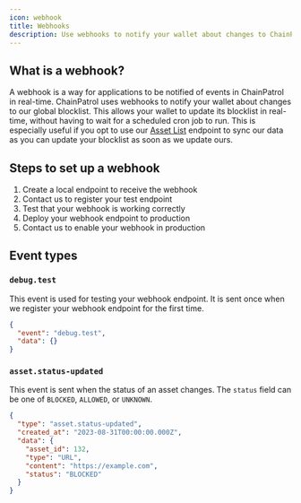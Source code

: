 ```yaml
---
icon: webhook
title: Webhooks
description: Use webhooks to notify your wallet about changes to ChainPatrol's global blocklist
---
```


## What is a webhook?

A webhook is a way for applications to be notified of events in ChainPatrol in real-time. ChainPatrol uses webhooks to notify your wallet about changes to our global blocklist. This allows your wallet to update its blocklist in real-time, without having to wait for a scheduled cron job to run. This is especially useful if you opt to use our [Asset List](/external-api/asset-list) endpoint to sync our data as you can update your blocklist as soon as we update ours.

## Steps to set up a webhook

1. Create a local endpoint to receive the webhook
2. Contact us to register your test endpoint
3. Test that your webhook is working correctly
4. Deploy your webhook endpoint to production
5. Contact us to enable your webhook in production

## Event types

### `debug.test`

This event is used for testing your webhook endpoint. It is sent once when we register your webhook endpoint for the first time.

```json
{
  "event": "debug.test",
  "data": {}
}
```

### `asset.status-updated`

This event is sent when the status of an asset changes. The `status` field can be one of `BLOCKED`, `ALLOWED`, or `UNKNOWN`.

```json
{
  "type": "asset.status-updated",
  "created_at": "2023-08-31T00:00:00.000Z",
  "data": {
    "asset_id": 132,
    "type": "URL",
    "content": "https://example.com",
    "status": "BLOCKED"
  }
}
```
